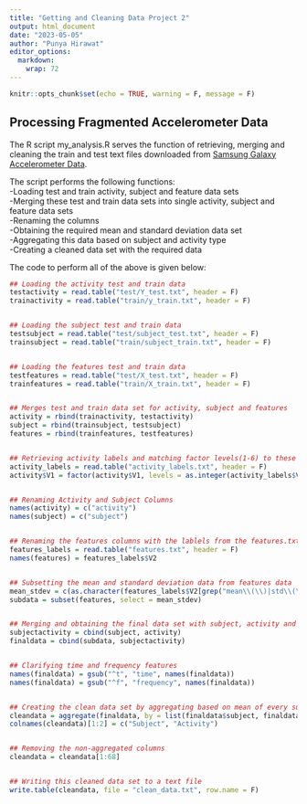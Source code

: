 ```yaml
---
title: "Getting and Cleaning Data Project 2"
output: html_document
date: "2023-05-05"
author: "Punya Hirawat"
editor_options: 
  markdown: 
    wrap: 72
---
```


```r
knitr::opts_chunk$set(echo = TRUE, warning = F, message = F)
```

## Processing Fragmented Accelerometer Data

The R script my_analysis.R serves the function of retrieving, merging
and cleaning the train and test text files downloaded from [Samsung
Galaxy Accelerometer
Data](https://d396qusza40orc.cloudfront.net/getdata%2Fprojectfiles%2FUCI%20HAR%20Dataset.zip).

The script performs the following functions:  
-Loading test and train activity, subject and feature data sets  
-Merging these test and train data sets into single activity, subject and feature data sets  
-Renaming the columns  
-Obtaining the required mean and standard deviation data set  
-Aggregating this data based on subject and activity type  
-Creating a cleaned data set with the required data


The code to perform all of the above is given below:
```r

## Loading the activity test and train data
testactivity = read.table("test/Y_test.txt", header = F)
trainactivity = read.table("train/y_train.txt", header = F)


## Loading the subject test and train data
testsubject = read.table("test/subject_test.txt", header = F)
trainsubject = read.table("train/subject_train.txt", header = F)


## Loading the features test and train data
testfeatures = read.table("test/X_test.txt", header = F)
trainfeatures = read.table("train/X_train.txt", header = F)


## Merges test and train data set for activity, subject and features
activity = rbind(trainactivity, testactivity)
subject = rbind(trainsubject, testsubject)
features = rbind(trainfeatures, testfeatures)


## Retrieving activity labels and matching factor levels(1-6) to these
activity_labels = read.table("activity_labels.txt", header = F)
activity$V1 = factor(activity$V1, levels = as.integer(activity_labels$V1), labels = activity_labels$V2)


## Renaming Activity and Subject Columns
names(activity) = c("activity")
names(subject) = c("subject")


## Renaming the features columns with the lablels from the features.txt file
features_labels = read.table("features.txt", header = F)
names(features) = features_labels$V2


## Subsetting the mean and standard deviation data from features data
mean_stdev = c(as.character(features_labels$V2[grep("mean\\(\\)|std\\(\\)", features_labels$V2)]))
subdata = subset(features, select = mean_stdev)


## Merging and obtaining the final data set with subject, activity and features
subjectactivity = cbind(subject, activity)
finaldata = cbind(subdata, subjectactivity)


## Clarifying time and frequency features 
names(finaldata) = gsub("^t", "time", names(finaldata))
names(finaldata) = gsub("^f", "frequency", names(finaldata))


## Creating the clean data set by aggregating based on mean of every subject and activity
cleandata = aggregate(finaldata, by = list(finaldata$subject, finaldata$activity), FUN = mean)
colnames(cleandata)[1:2] = c("Subject", "Activity")


## Removing the non-aggregated columns
cleandata = cleandata[1:68]


## Writing this cleaned data set to a text file
write.table(cleandata, file = "clean_data.txt", row.name = F)

```
